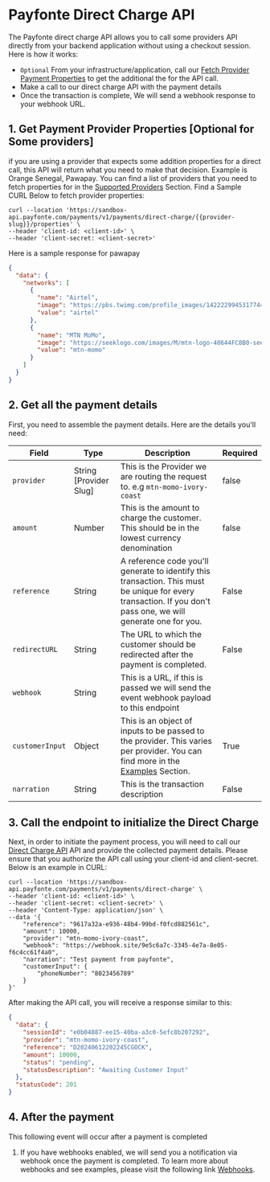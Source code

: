 # Payfonte Direct Charge API

The Payfonte direct charge API allows you to call some providers API directly from your backend application without using a
checkout session. Here is how it works:

- `Optional` From your infrastructure/application, call our [Fetch Provider Payment Properties](https://docs.payfonte.com/api-reference/disbursements/fetch-provider-properties) to get the additional the for the API call.
- Make a call to our direct charge API with the payment details
- Once the transaction is complete, We will send a webhook response to your webhook URL.

## 1. Get Payment Provider Properties [Optional for Some providers]

if you are using a provider that expects some addition properties for a direct call, this API will return what you need
to make that decision.
Example is Orange Senegal, Pawapay. You can find a list of providers that you need to fetch properties for in
the [Supported Providers](/guides/collections/direct-charge/supported-providers) Section.
Find a Sample CURL Below to fetch provider properties:

```shell
curl --location 'https://sandbox-api.payfonte.com/payments/v1/payments/direct-charge/{{provider-slug}}/properties' \
--header 'client-id: <client-id>' \
--header 'client-secret: <client-secret>'
```

Here is a sample response for pawapay

```json
{
  "data": {
    "networks": [
      {
        "name": "Airtel",
        "image": "https://pbs.twimg.com/profile_images/1422229945317744642/1f6bLEh__400x400.jpg",
        "value": "airtel"
      },
      {
        "name": "MTN MoMo",
        "image": "https://seeklogo.com/images/M/mtn-logo-40644FC8B0-seeklogo.com.png",
        "value": "mtn-momo"
      }
    ]
  }
}
```

## 2. Get all the payment details

First, you need to assemble the payment details. Here are the details you'll need:

| Field           | Type                   | Description                                                                                                                                                              | Required |
|-----------------|------------------------|--------------------------------------------------------------------------------------------------------------------------------------------------------------------------|----------|
| `provider`      | String [Provider Slug] | This is the Provider we are routing the request to. e.g `mtn-momo-ivory-coast`                                                                                           | false    |
| `amount`        | Number                 | This is the amount to charge the customer. This should be in the lowest currency denomination                                                                            | false    |
| `reference`     | String                 | A reference code you'll generate to identify this transaction. This must be unique for every transaction. If you don't pass one, we will generate one for you.           | False    |
| `redirectURL`   | String                 | The URL to which the customer should be redirected after the payment is completed.                                                                                       | False    |
| `webhook`       | String                 | This is a URL, if this is passed we will send the event webhook payload to this endpoint                                                                                 |          |
| `customerInput` | Object                 | This is an object of inputs to be passed to the provider. This varies per provider. You can find more in the [Examples](/guides/collections/direct-charge/examples) Section. | True     |
| `narration`     | String                 | This is the transaction description                                                                                                                                      | False    |

## 3. Call the endpoint to initialize the Direct Charge

Next, in order to initiate the payment process, you will need to call
our [Direct Charge API](https://docs.payfonte.com/api-reference/collections/direct-charge-api) API and provide the
collected payment details. Please ensure that you authorize the API call using your client-id and client-secret. Below
is an example in CURL:

```shell
curl --location 'https://sandbox-api.payfonte.com/payments/v1/payments/direct-charge' \
--header 'client-id: <client-id>' \
--header 'client-secret: <client-secret>' \
--header 'Content-Type: application/json' \
--data '{
    "reference": "9617a32a-e936-48b4-99bd-f0fcd882561c",
    "amount": 10000,
    "provider": "mtn-momo-ivory-coast",
    "webhook": "https://webhook.site/9e5c6a7c-3345-4e7a-8e05-f6c4cc61f4a0",
    "narration": "Test payment from payfonte",
    "customerInput": {
        "phoneNumber": "8023456789"
    }
}'
```

After making the API call, you will receive a response similar to this:

```json
{
  "data": {
    "sessionId": "e0b04887-ee15-40ba-a3c0-5efc8b207292",
    "provider": "mtn-momo-ivory-coast",
    "reference": "D20240612202245CGOCK",
    "amount": 10000,
    "status": "pending",
    "statusDescription": "Awaiting Customer Input"
  },
  "statusCode": 201
}
```

## 4. After the payment

This following event will occur after a payment is completed
1. If you have webhooks enabled, we will send you a notification via webhook once the payment is completed. To learn
   more about webhooks and see examples, please visit the following link [Webhooks](/guides/collections/webhook).

[//]: # (## 5. When Payment Fails)

[//]: # ()
[//]: # (In the event that a payment attempt fails, such as due to insufficient funds, there is no need for you to take any)

[//]: # (action. The payment page will remain open so that the customer can try again with another provider until the payment is)

[//]: # (successful or they choose to cancel.)

[//]: # ()
[//]: # (If you have webhooks enabled, we will send you a notification for each failed payment attempt. This can be useful if you)

[//]: # (need to follow up with customers who had issues with payment at a later time. Please refer to)

[//]: # (our  [Webhooks]&#40;/collections/webhook.md&#41; guide for an example of how this works.)
